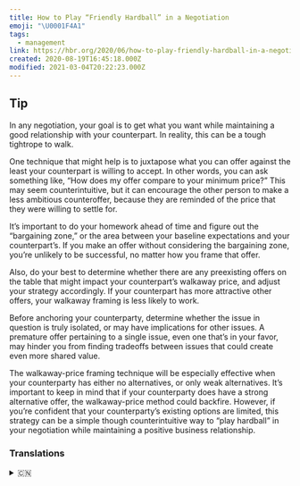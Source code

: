 ```yaml
---
title: How to Play “Friendly Hardball” in a Negotiation
emoji: "\U0001F4A1"
tags:
  - management
link: https://hbr.org/2020/06/how-to-play-friendly-hardball-in-a-negotiation
created: 2020-08-19T16:45:18.000Z
modified: 2021-03-04T20:22:23.000Z
---
```


## Tip

In any negotiation, your goal is to get what you want while maintaining a good relationship with your counterpart. In reality, this can be a tough tightrope to walk.

One technique that might help is to juxtapose what you can offer against the least your counterpart is willing to accept. In other words, you can ask something like, “How does my offer compare to your minimum price?” This may seem counterintuitive, but it can encourage the other person to make a less ambitious counteroffer, because they are reminded of the price that they were willing to settle for.

It’s important to <Highlight>do your homework</Highlight> ahead of time and figure out the “bargaining zone,” or the area between your baseline expectations and your counterpart’s. If you make an offer without considering the bargaining zone, you’re unlikely to be successful, no matter how you frame that offer.

Also, <Highlight>do your best to determine whether there are any preexisting offers on the table that might impact your counterpart’s walkaway price</Highlight>, and adjust your strategy accordingly. If your counterpart has more attractive other offers, your walkaway framing is less likely to work.

Before anchoring your counterparty, <Highlight>determine whether the issue in question is truly isolated, or may have implications for other issues</Highlight>. A premature offer pertaining to a single issue, even one that’s in your favor, may hinder you from finding tradeoffs between issues that could create even more shared value.

The walkaway-price framing technique will <Highlight>be especially effective when your counterparty has either no alternatives, or only weak alternatives</Highlight>. It’s important to keep in mind that if your counterparty does have a strong alternative offer, the walkaway-price method could backfire. However, if you’re confident that your counterparty’s existing options are limited, this strategy can be a simple though counterintuitive way to “play hardball” in your negotiation while maintaining a positive business relationship.

### Translations

<details>
   <summary>🇨🇳</summary>

</details>
